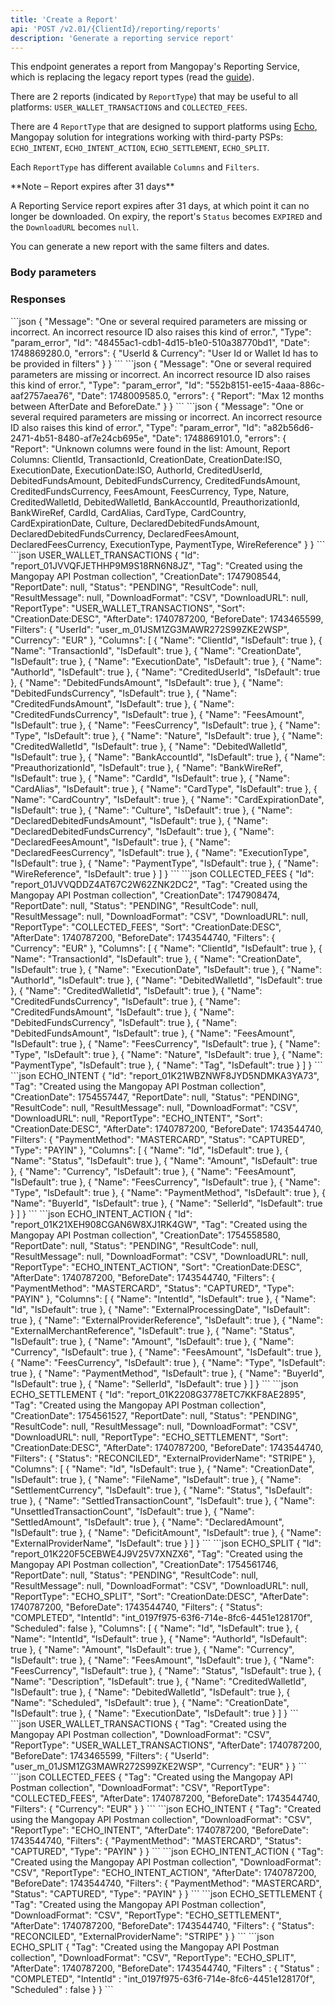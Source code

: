 ```yaml
---
title: 'Create a Report'  
api: 'POST /v2.01/{ClientId}/reporting/reports'  
description: 'Generate a reporting service report'
---
```




This endpoint generates a report from Mangopay's Reporting Service, which is replacing the legacy report types (read the [guide](/reports)). 

There are 2 reports (indicated by `ReportType`) that may be useful to all platforms: `USER_WALLET_TRANSACTIONS` and `COLLECTED_FEES`. 

There are 4 `ReportType` that are designed to support platforms using [Echo](/guides/echo), Mangopay solution for integrations working with third-party PSPs: `ECHO_INTENT`, `ECHO_INTENT_ACTION`, `ECHO_SETTLEMENT`, `ECHO_SPLIT`.

Each `ReportType` has different available `Columns` and `Filters`.

<Note>  
**Note – Report expires after 31 days** 
  
A Reporting Service report expires after 31 days, at which point it can no longer be downloaded. On expiry, the report's `Status` becomes `EXPIRED` and the `DownloadURL` becomes `null`.

You can generate a new report with the same filters and dates.
</Note>

### Body parameters  

<Tag5/>
<DownloadFormat1/>
<ReportType/>
<Sort1/>
<AfterDate2/>
<BeforeDate2/>
<Filters3/>
<Columns1/>

### Responses  

<AccordionGroup>

<Accordion title="200 - Response parameters">

<IdResponse/>
<Tag3Response/>
<CreationDateResponse/>
<ReportDateResponse/>
<Status16Response/>
<ResultCodeResponse/>
<ResultMessageResponse/>
<DownloadFormatResponse/>
<DownloadURLResponse/>
<ReportType2Response/>
<SortResponse/>
<AfterDate2Response/>
<BeforeDate2Response/>
<Filters3Response/>
<Columns1Response/>

</Accordion>

</AccordionGroup>

<AccordionGroup>
<Accordion title="400 - WalletId and Currency filters can't be combined">
```json
{
    "Message": "One or several required parameters are missing or incorrect. An incorrect resource ID also raises this kind of error.",
    "Type": "param_error",
    "Id": "48455ac1-cdb1-4d15-b1e0-510a38770bd1",
    "Date": 1748869280.0,
    "errors": {
        "UserId & Currency": "User Id or Wallet Id has to be provided in filters"
    }
}
``` 
</Accordion>

<Accordion title="400 - Max. 12 months between AfterDate and BeforeDate">
```json
{
    "Message": "One or several required parameters are missing or incorrect. An incorrect resource ID also raises this kind of error.",
    "Type": "param_error",
    "Id": "552b8151-ee15-4aaa-886c-aaf2757aea76",
    "Date": 1748009585.0,
    "errors": {
        "Report": "Max 12 months between AfterDate and BeforeDate."
    }
}
```
</Accordion>
<Accordion title="Invalid Column for ReportType">
```json 
{
    "Message": "One or several required parameters are missing or incorrect. An incorrect resource ID also raises this kind of error.",
    "Type": "param_error",
    "Id": "a82b56d6-2471-4b51-8480-af7e24cb695e",
    "Date": 1748869101.0,
    "errors": {
        "Report": "Unknown columns were found in the list: Amount, Report Columns: ClientId, TransactionId, CreationDate, CreationDate:ISO, ExecutionDate, ExecutionDate:ISO, AuthorId, CreditedUserId, DebitedFundsAmount, DebitedFundsCurrency, CreditedFundsAmount, CreditedFundsCurrency, FeesAmount, FeesCurrency, Type, Nature, CreditedWalletId, DebitedWalletId, BankAccountId, PreauthorizationId, BankWireRef, CardId, CardAlias, CardType, CardCountry, CardExpirationDate, Culture, DeclaredDebitedFundsAmount, DeclaredDebitedFundsCurrency, DeclaredFeesAmount, DeclaredFeesCurrency, ExecutionType, PaymentType, WireReference"
    }
}
```
</Accordion>
</AccordionGroup>

<ResponseExample>
```json USER_WALLET_TRANSACTIONS
{
    "Id": "report_01JVVQFJETHHP9M9S18RN6N8JZ",
    "Tag": "Created using the Mangopay API Postman collection",
    "CreationDate": 1747908544,
    "ReportDate": null,
    "Status": "PENDING",
    "ResultCode": null,
    "ResultMessage": null,
    "DownloadFormat": "CSV",
    "DownloadURL": null,
    "ReportType": "USER_WALLET_TRANSACTIONS",
    "Sort": "CreationDate:DESC",
    "AfterDate": 1740787200,
    "BeforeDate": 1743465599,
    "Filters": {
        "UserId": "user_m_01JSM1ZG3MAWR272S99ZKE2WSP",
        "Currency": "EUR"
    },
    "Columns": [
        {
            "Name": "ClientId",
            "IsDefault": true
        },
        {
            "Name": "TransactionId",
            "IsDefault": true
        },
        {
            "Name": "CreationDate",
            "IsDefault": true
        },
        {
            "Name": "ExecutionDate",
            "IsDefault": true
        },
        {
            "Name": "AuthorId",
            "IsDefault": true
        },
        {
            "Name": "CreditedUserId",
            "IsDefault": true
        },
        {
            "Name": "DebitedFundsAmount",
            "IsDefault": true
        },
        {
            "Name": "DebitedFundsCurrency",
            "IsDefault": true
        },
        {
            "Name": "CreditedFundsAmount",
            "IsDefault": true
        },
        {
            "Name": "CreditedFundsCurrency",
            "IsDefault": true
        },
        {
            "Name": "FeesAmount",
            "IsDefault": true
        },
        {
            "Name": "FeesCurrency",
            "IsDefault": true
        },
        {
            "Name": "Type",
            "IsDefault": true
        },
        {
            "Name": "Nature",
            "IsDefault": true
        },
        {
            "Name": "CreditedWalletId",
            "IsDefault": true
        },
        {
            "Name": "DebitedWalletId",
            "IsDefault": true
        },
        {
            "Name": "BankAccountId",
            "IsDefault": true
        },
        {
            "Name": "PreauthorizationId",
            "IsDefault": true
        },
        {
            "Name": "BankWireRef",
            "IsDefault": true
        },
        {
            "Name": "CardId",
            "IsDefault": true
        },
        {
            "Name": "CardAlias",
            "IsDefault": true
        },
        {
            "Name": "CardType",
            "IsDefault": true
        },
        {
            "Name": "CardCountry",
            "IsDefault": true
        },
        {
            "Name": "CardExpirationDate",
            "IsDefault": true
        },
        {
            "Name": "Culture",
            "IsDefault": true
        },
        {
            "Name": "DeclaredDebitedFundsAmount",
            "IsDefault": true
        },
        {
            "Name": "DeclaredDebitedFundsCurrency",
            "IsDefault": true
        },
        {
            "Name": "DeclaredFeesAmount",
            "IsDefault": true
        },
        {
            "Name": "DeclaredFeesCurrency",
            "IsDefault": true
        },
        {
            "Name": "ExecutionType",
            "IsDefault": true
        },
        {
            "Name": "PaymentType",
            "IsDefault": true
        },
        {
            "Name": "WireReference",
            "IsDefault": true
        }
    ]
}
```
```json COLLECTED_FEES
{
    "Id": "report_01JVVQDDZ4AT67C2W62ZNK2DC2",
    "Tag": "Created using the Mangopay API Postman collection",
    "CreationDate": 1747908474,
    "ReportDate": null,
    "Status": "PENDING",
    "ResultCode": null,
    "ResultMessage": null,
    "DownloadFormat": "CSV",
    "DownloadURL": null,
    "ReportType": "COLLECTED_FEES",
    "Sort": "CreationDate:DESC",
    "AfterDate": 1740787200,
    "BeforeDate": 1743544740,
    "Filters": {
        "Currency": "EUR"
    },
    "Columns": [
        {
            "Name": "ClientId",
            "IsDefault": true
        },
        {
            "Name": "TransactionId",
            "IsDefault": true
        },
        {
            "Name": "CreationDate",
            "IsDefault": true
        },
        {
            "Name": "ExecutionDate",
            "IsDefault": true
        },
        {
            "Name": "AuthorId",
            "IsDefault": true
        },
        {
            "Name": "DebitedWalletId",
            "IsDefault": true
        },
        {
            "Name": "CreditedWalletId",
            "IsDefault": true
        },
        {
            "Name": "CreditedFundsCurrency",
            "IsDefault": true
        },
        {
            "Name": "CreditedFundsAmount",
            "IsDefault": true
        },
        {
            "Name": "DebitedFundsCurrency",
            "IsDefault": true
        },
        {
            "Name": "DebitedFundsAmount",
            "IsDefault": true
        },
        {
            "Name": "FeesAmount",
            "IsDefault": true
        },
        {
            "Name": "FeesCurrency",
            "IsDefault": true
        },
        {
            "Name": "Type",
            "IsDefault": true
        },
        {
            "Name": "Nature",
            "IsDefault": true
        },
        {
            "Name": "PaymentType",
            "IsDefault": true
        },
        {
            "Name": "Tag",
            "IsDefault": true
        }
    ]
}
```
```json ECHO_INTENT
{
    "Id": "report_01K21WBZNWF8JYD5NDMKA3YA73",
    "Tag": "Created using the Mangopay API Postman collection",
    "CreationDate": 1754557447,
    "ReportDate": null,
    "Status": "PENDING",
    "ResultCode": null,
    "ResultMessage": null,
    "DownloadFormat": "CSV",
    "DownloadURL": null,
    "ReportType": "ECHO_INTENT",
    "Sort": "CreationDate:DESC",
    "AfterDate": 1740787200,
    "BeforeDate": 1743544740,
    "Filters": {
        "PaymentMethod": "MASTERCARD",
        "Status": "CAPTURED",
        "Type": "PAYIN"
    },
    "Columns": [
        {
            "Name": "Id",
            "IsDefault": true
        },
        {
            "Name": "Status",
            "IsDefault": true
        },
        {
            "Name": "Amount",
            "IsDefault": true
        },
        {
            "Name": "Currency",
            "IsDefault": true
        },
        {
            "Name": "FeesAmount",
            "IsDefault": true
        },
        {
            "Name": "FeesCurrency",
            "IsDefault": true
        },
        {
            "Name": "Type",
            "IsDefault": true
        },
        {
            "Name": "PaymentMethod",
            "IsDefault": true
        },
        {
            "Name": "BuyerId",
            "IsDefault": true
        },
        {
            "Name": "SellerId",
            "IsDefault": true
        }
    ]
}
```
```json ECHO_INTENT_ACTION
{
    "Id": "report_01K21XEH908CGAN6W8XJ1RK4GW",
    "Tag": "Created using the Mangopay API Postman collection",
    "CreationDate": 1754558580,
    "ReportDate": null,
    "Status": "PENDING",
    "ResultCode": null,
    "ResultMessage": null,
    "DownloadFormat": "CSV",
    "DownloadURL": null,
    "ReportType": "ECHO_INTENT_ACTION",
    "Sort": "CreationDate:DESC",
    "AfterDate": 1740787200,
    "BeforeDate": 1743544740,
    "Filters": {
        "PaymentMethod": "MASTERCARD",
        "Status": "CAPTURED",
        "Type": "PAYIN"
    },
    "Columns": [
        {
            "Name": "IntentId",
            "IsDefault": true
        },
        {
            "Name": "Id",
            "IsDefault": true
        },
        {
            "Name": "ExternalProcessingDate",
            "IsDefault": true
        },
        {
            "Name": "ExternalProviderReference",
            "IsDefault": true
        },
        {
            "Name": "ExternalMerchantReference",
            "IsDefault": true
        },
        {
            "Name": "Status",
            "IsDefault": true
        },
        {
            "Name": "Amount",
            "IsDefault": true
        },
        {
            "Name": "Currency",
            "IsDefault": true
        },
        {
            "Name": "FeesAmount",
            "IsDefault": true
        },
        {
            "Name": "FeesCurrency",
            "IsDefault": true
        },
        {
            "Name": "Type",
            "IsDefault": true
        },
        {
            "Name": "PaymentMethod",
            "IsDefault": true
        },
        {
            "Name": "BuyerId",
            "IsDefault": true
        },
        {
            "Name": "SellerId",
            "IsDefault": true
        }
    ]
}
```
```json ECHO_SETTLEMENT
{
    "Id": "report_01K2208G3778ETC7KKF8AE2895",
    "Tag": "Created using the Mangopay API Postman collection",
    "CreationDate": 1754561527,
    "ReportDate": null,
    "Status": "PENDING",
    "ResultCode": null,
    "ResultMessage": null,
    "DownloadFormat": "CSV",
    "DownloadURL": null,
    "ReportType": "ECHO_SETTLEMENT",
    "Sort": "CreationDate:DESC",
    "AfterDate": 1740787200,
    "BeforeDate": 1743544740,
    "Filters": {
        "Status": "RECONCILED",
        "ExternalProviderName": "STRIPE"
    },
    "Columns": [
        {
            "Name": "Id",
            "IsDefault": true
        },
        {
            "Name": "CreationDate",
            "IsDefault": true
        },
        {
            "Name": "FileName",
            "IsDefault": true
        },
        {
            "Name": "SettlementCurrency",
            "IsDefault": true
        },
        {
            "Name": "Status",
            "IsDefault": true
        },
        {
            "Name": "SettledTransactionCount",
            "IsDefault": true
        },
        {
            "Name": "UnsettledTransactionCount",
            "IsDefault": true
        },
        {
            "Name": "SettledAmount",
            "IsDefault": true
        },
        {
            "Name": "DeclaredAmount",
            "IsDefault": true
        },
        {
            "Name": "DeficitAmount",
            "IsDefault": true
        },
        {
            "Name": "ExternalProviderName",
            "IsDefault": true
        }
    ]
}
```
```json ECHO_SPLIT
{
    "Id": "report_01K220F5CEBWE4J9V25V7XNZX6",
    "Tag": "Created using the Mangopay API Postman collection",
    "CreationDate": 1754561746,
    "ReportDate": null,
    "Status": "PENDING",
    "ResultCode": null,
    "ResultMessage": null,
    "DownloadFormat": "CSV",
    "DownloadURL": null,
    "ReportType": "ECHO_SPLIT",
    "Sort": "CreationDate:DESC",
    "AfterDate": 1740787200,
    "BeforeDate": 1743544740,
    "Filters": {
        "Status": "COMPLETED",
        "IntentId": "int_0197f975-63f6-714e-8fc6-4451e128170f",
        "Scheduled": false
    },
    "Columns": [
        {
            "Name": "Id",
            "IsDefault": true
        },
        {
            "Name": "IntentId",
            "IsDefault": true
        },
        {
            "Name": "AuthorId",
            "IsDefault": true
        },
        {
            "Name": "Amount",
            "IsDefault": true
        },
        {
            "Name": "Currency",
            "IsDefault": true
        },
        {
            "Name": "FeesAmount",
            "IsDefault": true
        },
        {
            "Name": "FeesCurrency",
            "IsDefault": true
        },
        {
            "Name": "Status",
            "IsDefault": true
        },
        {
            "Name": "Description",
            "IsDefault": true
        },
        {
            "Name": "CreditedWalletId",
            "IsDefault": true
        },
        {
            "Name": "DebitedWalletId",
            "IsDefault": true
        },
        {
            "Name": "Scheduled",
            "IsDefault": true
        },
        {
            "Name": "CreationDate",
            "IsDefault": true
        },
        {
            "Name": "ExecutionDate",
            "IsDefault": true
        }
    ]
}
```
</ResponseExample>

<RequestExample>  
```json USER_WALLET_TRANSACTIONS
{
    "Tag": "Created using the Mangopay API Postman collection",
    "DownloadFormat": "CSV",
    "ReportType": "USER_WALLET_TRANSACTIONS",
    "AfterDate": 1740787200,
    "BeforeDate": 1743465599,
    "Filters": {
        "UserId": "user_m_01JSM1ZG3MAWR272S99ZKE2WSP",
        "Currency": "EUR"
    }
}
```
```json COLLECTED_FEES
{
    "Tag": "Created using the Mangopay API Postman collection",
    "DownloadFormat": "CSV",
    "ReportType": "COLLECTED_FEES",
    "AfterDate": 1740787200,
    "BeforeDate": 1743544740,
    "Filters": {
        "Currency": "EUR"
    }
}
```
```json ECHO_INTENT
{
    "Tag": "Created using the Mangopay API Postman collection",
    "DownloadFormat": "CSV",
    "ReportType": "ECHO_INTENT",
    "AfterDate": 1740787200,
    "BeforeDate": 1743544740,
    "Filters": {
        "PaymentMethod": "MASTERCARD",
        "Status": "CAPTURED",
        "Type": "PAYIN"
    }
}
```
```json ECHO_INTENT_ACTION
{
    "Tag": "Created using the Mangopay API Postman collection",
    "DownloadFormat": "CSV",
    "ReportType": "ECHO_INTENT_ACTION",
    "AfterDate": 1740787200,
    "BeforeDate": 1743544740,
    "Filters": {
        "PaymentMethod": "MASTERCARD",
        "Status": "CAPTURED",
        "Type": "PAYIN"
    }
}
```
```json ECHO_SETTLEMENT
{
    "Tag": "Created using the Mangopay API Postman collection",
    "DownloadFormat": "CSV",
    "ReportType": "ECHO_SETTLEMENT",
    "AfterDate": 1740787200,
    "BeforeDate": 1743544740,
    "Filters": {
        "Status": "RECONCILED",
        "ExternalProviderName": "STRIPE"
    }
}
```
```json ECHO_SPLIT
{
    "Tag": "Created using the Mangopay API Postman collection",
    "DownloadFormat": "CSV",
    "ReportType": "ECHO_SPLIT",
    "AfterDate": 1740787200,
    "BeforeDate": 1743544740,
    "Filters" : {
        "Status" : "COMPLETED",
        "IntentId" : "int_0197f975-63f6-714e-8fc6-4451e128170f",
        "Scheduled" : false
    }
}
```
</RequestExample>